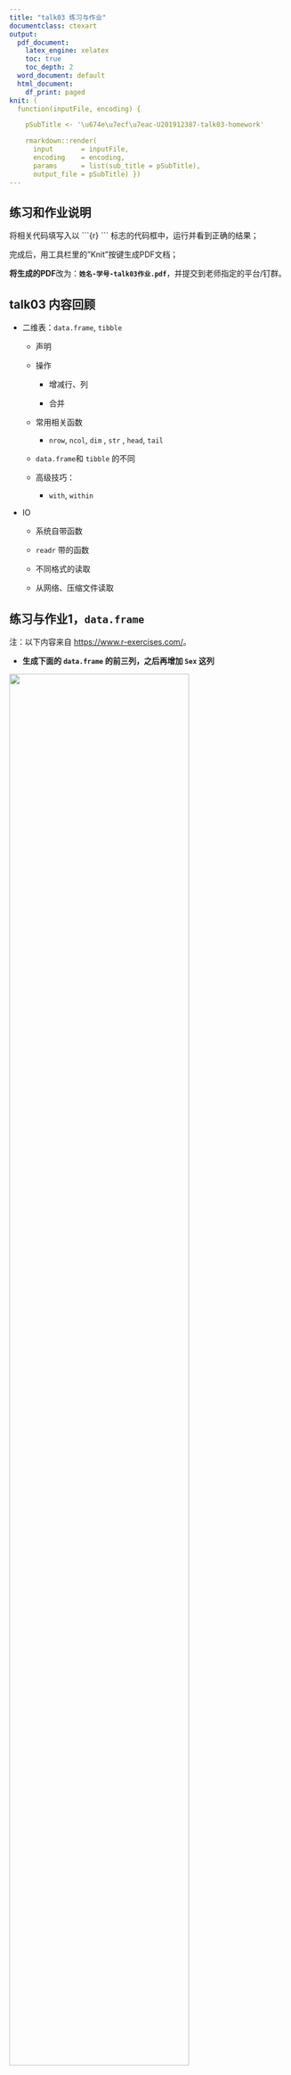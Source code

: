 ```yaml
---
title: "talk03 练习与作业"
documentclass: ctexart
output:
  pdf_document:
    latex_engine: xelatex
    toc: true
    toc_depth: 2
  word_document: default
  html_document:
    df_print: paged
knit: (
  function(inputFile, encoding) { 

    pSubTitle <- '\u674e\u7ecf\u7eac-U201912387-talk03-homework'

    rmarkdown::render( 
      input       = inputFile, 
      encoding    = encoding, 
      params      = list(sub_title = pSubTitle),      
      output_file = pSubTitle) })
---
```


## 练习和作业说明

将相关代码填写入以 \`\`\`{r} \`\`\` 标志的代码框中，运行并看到正确的结果；

完成后，用工具栏里的"Knit"按键生成PDF文档；

**将生成的PDF**改为：**`姓名-学号-talk03作业.pdf`**，并提交到老师指定的平台/钉群。

## talk03 内容回顾

-   二维表：`data.frame`, `tibble`

    -   声明

    -   操作

        -   增减行、列

        -   合并

    -   常用相关函数

        -   `nrow`, `ncol`, `dim` , `str` , `head`, `tail`

    -   `data.frame`和 `tibble` 的不同

    -   高级技巧：

        -   `with`, `within`

-   IO

    -   系统自带函数

    -   `readr` 带的函数

    -   不同格式的读取

    -   从网络、压缩文件读取

## 练习与作业1，`data.frame`

注：以下内容来自 <https://www.r-exercises.com/>。

-   **生成下面的 `data.frame` 的前三列，之后再增加 `Sex` 这列**

![](images/table1.png){width="80%"}

```r
## 先生成前三列；
row_names<-c('Alex','Lilly','Mark','Oliver','Martha','Lucas','Caroline')
Age<-c(25,31,23,52,76,49,26)
Height<-c(177,163,190,179,163,183,164)
Weight<-c(57,69,83,75,70,83,53)
df_1<-data.frame(Age=Age,Height=Height,Weight=Weight)
rownames(df_1)<-row_names
df_1
## 再插入第四列
Sex<-c('F','F','M','M','F','M','F')
df_1<-cbind(df_1,Sex)
## 显示最终结果
df_1
```

------------------------------------------------------------------------

-   **生成以下`data.frame`，确保`Working`这列的类型是 `character`，而不是 `factor`**

![](images/table2.png){width="80%"}

```r
## 生成 data.frame
row_names<-c('Alex','Lilly','Mark','Oliver','Martha','Lucas','Caroline')
Working<-c('Yes','No','No','Yes','Yes','No','Yes')
df_2<-data.frame(Working=Working)
row.names(df_2)=row_names
## 显示结果
df_2
## 显示 Working 列的性质
cat('Working这一列的性质为：',class(df_2$Working))
```

------------------------------------------------------------------------

-   **检查系统自带变量 `state.center` 的内容，将其转化为 `data.frame`**

```r
## 代码写这里，并运行；
state.center
str(state.center)
(as.data.frame(state.center))
```

------------------------------------------------------------------------

-   **生成一个 50行 \* 5列 的`matrix`，将其行名改为：row_i 格式，其中 i 为当前的行号，比如 row_1, row_2 等**

```r
## 代码写这里，并运行；
matrix_1<-matrix(1:250, 50, 5)
row_names=NULL
for (i in 1:50){
  row_names<-c(row_names,paste('row_',as.character(i),sep = ''))
}
row.names(matrix_1)<-row_names
matrix_1
```

------------------------------------------------------------------------

-   **使用系统自带变量`VADeaths`，做如下练习：**

-   检查`VADeaths`的类型，如果不是 `data.frame`，则转换之；

-   添加新的一列，取名 `Total`，其值每行的总合

-   调整列的顺序，将 `Total` 变为第一列。

```r
## 代码写这里，并运行；
class(VADeaths)
if(class(VADeaths)[1]!='data.frame')
{
  cat('VADeaths 的类型不是data.frame，现进行转换')
  new_VADeaths<-as.data.frame(VADeaths)
}else
{
  new_VADeaths<-VADeaths
}
new_VADeaths
Total<-apply(new_VADeaths,1,sum)
cat('\n行和为：',Total)
new_VADeaths<-cbind(Total,new_VADeaths)
new_VADeaths
```

------------------------------------------------------------------------

-   **用系统自带的`swiss`数据做练习：**

-   取子集，选取第1, 2, 3, 10, 11, 12 and 13行，第`Examination`, `Education` 和 `Infant.Mortality`列；

-   将`Sarine`行 `Infant.Mortality` 列的值改为NA；

-   增加一列，命名为 `Mean`，其值为当前行的平均值；

```r
## 代码写这里，并运行；
cat('原始swiss如下\n')
swiss
tar_row<-c(1,2,3,10,11,12,13)
tar_col<-c('Examination','Education','Infant.Mortality')
cat('取完子集后\n')
new_swiss<-swiss[tar_row,tar_col]
new_swiss
cat('按题意修改后：\n')
new_swiss['Sarine','Infant.Mortality']<-NA
new_swiss
cat('增加一列Mean后')
Mean<-apply(new_swiss, 1, mean)
new_swiss<-cbind(new_swiss,Mean)
new_swiss
```

------------------------------------------------------------------------

-   **将下面三个变量合并生成一个`data.frame`**

`Id <- LETTERS`

`x <- seq(1,43,along.with=Id)`

`y <- seq(-20,0,along.with=Id)`

```r
## 代码写这里，并运行；
Id <- LETTERS
x <- seq(1,43,along.with=Id)
y <- seq(-20,0,along.with=Id)
df_3<-data.frame(Id=Id,x=x,y=y)
df_3
```

**问：** `seq`函数中的`along.with` 参数的意义是什么？请举例说明。

答：

```r
## 代码写这里，并运行；

```

------------------------------------------------------------------------

-   **提供代码，合并以下两个 `data.frame`**

<!-- -->

    > df1 的内容 
    Id Age
    1 14
    2 12
    3 15
    4 10 

    >df2 的内容
    Id Sex Code
    1 F a
    2 M b
    3 M c
    4 F d

合并之后的结果：

    > M 
    Id Age Sex Code
    1 14 F a
    2 12 M b
    3 15 M c
    4 10 F d

```r
## 代码写这里，并运行；
Id<-1:4
Age<-c(14,12,15,10)
Sex<-c('F','M','M','F')
Code<-c('a','b','c','d')
df1<-data.frame(Id=Id,Age=Age)
df1
df2<-data.frame(Id,Sex,Code)
df2
M<-merge(df1,df2)
M
```

------------------------------------------------------------------------

-   **从上面的`data.frame`中删除`code`列**

```r
## 代码写这里，并运行；
M<-subset(M,select=-Code)
M
```

------------------------------------------------------------------------

-   **练习，回答代码中的问题**

<!-- -->

    ## 1. 生成一个10 行2 列的data.frame
    df3 <- data.frame( data = 1:10, group = c("A","B") );
    ## 2. 增加一列，其长度是1，可以吗？
    cbind(df3, newcol = 1);
    ## 3. 增加一列，其长度是10，可以吗？
    cbind(df3, newcol = 1:10);
    ## 4. 增加一列，其长度是2，可以吗？
    cbind(df3, newcol = 1:2);
    ## 5. 增加一列，其长度是3，可以吗？
    cbind(df3, newcol = 1:3);

```r
## 代码写这里，并运行；
df3 <- data.frame( data = 1:10, group = c("A","B") )
df3
cbind(df3, newcol = 1);
cbind(df3, newcol = 1:10);
cbind(df3, newcol = 1:2);
# cbind(df3, newcol = 1:3);
```

答：通过运行代码，可以发现

2. 增加一列，其长度是1； 3. 增加一列，其长度是10； 4. 增加一列，其长度是2 这三个是可以的，因为其长度正好是行数可以整除的数：10/1=10；10/10=1；10/2=5，可以完成并行计算或者说循环补齐

但5. 增加一列，其长度是3 这一条不行，出现报错

Error in data.frame(..., check.names = FALSE) : 参数值意味着不同的行数: 10, 3

因为其长度不是行数可以整除的数：10/3=3......1，无法正常完成循环计算、并行计算

## 练习与作业2，`tibble`

-   **运行以下代码，生成一个新的`tibble`：**

```r
## 如果系统中没有 lubridate 包，则安装：
if (!require("lubridate")){ 
  chooseCRANmirror();
  install.packages("lubridate");
} 
library(lubridate);

if (!require("tibble")){ 
  chooseCRANmirror();
  install.packages("tibble");
}
library(tibble);

tibble(
  a = lubridate::now() + runif(1e3) * 86400,
  b = lubridate::today() + runif(1e3) * 30,
  c = 1:1e3,
  d = runif(1e3),
  e = sample(letters, 1e3, replace = TRUE)
)
```

从中可以看出，`tibble`支持一些细分数据类型，包括：

-   `<dttm>`
-   `<date>`

等；

------------------------------------------------------------------------

-   **生成一个如下的`tibble`，完成以下任务：**

<!-- -->

    df <- tibble(
      x = runif(5),
      y = rnorm(5)
    )

任务：

-   取一列，比如`x`这一列，得到一个 `tibble`；
-   取一列，比如`y`这一列，得到一个 `vector`；

```r
## 代码写这里，并运行；

```

------------------------------------------------------------------------

-   **用 `tibble` 函数创建一个新的空表，并逐行增加一些随机的数据，共增加三行：**

```r
## 代码写这里，并运行；
## 新tibble, with defined columns ... 创建表头
tb <- tibble( name = character(), age = integer(), salary = double() );

##增加三行随机数据；


```

------------------------------------------------------------------------

-   \*\* 请解释为什么下面第一行代码能够运行成功，但第二个不行？ \*\*

这个可以：

`data.frame(a = 1:6, b = LETTERS[1:2]);`

但下面这个不行：

`tibble(a = 1:6, b = LETTERS[1:2]);`

问：为什么？tibble 循环的规则是什么？

答：

------------------------------------------------------------------------

-   **`attach`和`detach`：**

问：这个两个函数的用途是什么？请用 `iris` 这个系统自带变量举例说明。

答：

------------------------------------------------------------------------

-   **使用内置变量`airquality`：**

-   检查它是否是 `tibble`；

-   如果不是，转化为 `tibble`；

```r
## 代码写这里，并运行；

```

------------------------------------------------------------------------

-   **问：`tibble::enframe`函数的用途是什么？请举例说明：**

答：

------------------------------------------------------------------------

-   **简述`tibble`相比`data.frame`的优势？并用实例展示**

答：

```r
## 代码写这里，并运行；

```

## 练习与作业3：IO

-   **提供代码，正确读取以下文件：**

注：数据在当前目录下的 `data/` 子目录里

-   Table0.txt
-   Table1.txt
-   Table2.txt
-   Table3.txt
-   Table4.txt
-   Table5.txt
-   Table6.txt
-   states1.csv
-   states2.csv

注2：每个文件读取需要提供两种方法，一种是利用系统自带函数，另一种是`readr`包的函数；

```r
## 用系统自带函数，并显示读取的内容；

## 用readr 包的函数读取，并显示读取的内容；

```
